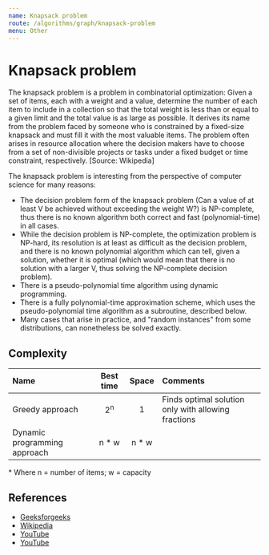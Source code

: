 ```yaml
---
name: Knapsack problem
route: /algorithms/graph/knapsack-problem
menu: Other
---
```


# Knapsack problem

The knapsack problem is a problem in combinatorial optimization: Given a set of items,
each with a weight and a value, determine the number of each item to include in a
collection so that the total weight is less than or equal to a given limit and the total
value is as large as possible. It derives its name from the problem faced by someone who
is constrained by a fixed-size knapsack and must fill it with the most valuable items. The
problem often arises in resource allocation where the decision makers have to choose from
a set of non-divisible projects or tasks under a fixed budget or time constraint,
respectively. [Source: Wikipedia]

The knapsack problem is interesting from the perspective of computer science for many
reasons:

- The decision problem form of the knapsack problem (Can a value of at least V be achieved
  without exceeding the weight W?) is NP-complete, thus there is no known algorithm both
  correct and fast (polynomial-time) in all cases.
- While the decision problem is NP-complete, the optimization problem is NP-hard, its
  resolution is at least as difficult as the decision problem, and there is no known
  polynomial algorithm which can tell, given a solution, whether it is optimal (which
  would mean that there is no solution with a larger V, thus solving the NP-complete
  decision problem).
- There is a pseudo-polynomial time algorithm using dynamic programming.
- There is a fully polynomial-time approximation scheme, which uses the pseudo-polynomial
  time algorithm as a subroutine, described below.
- Many cases that arise in practice, and "random instances" from some distributions, can
  nonetheless be solved exactly.

## Complexity

| Name                         |   Best time   | Space  | Comments                                            |
| :--------------------------- | :-----------: | :----: | :-------------------------------------------------- |
| Greedy approach              | 2<sup>n</sup> |   1    | Finds optimal solution only with allowing fractions |
| Dynamic programming approach |    n \* w     | n \* w |                                                     |

\* Where n = number of items; w = capacity

## References

- [Geeksforgeeks](https://www.geeksforgeeks.org/0-1-knapsack-problem-dp-10/)
- [Wikipedia](https://en.wikipedia.org/wiki/Knapsack_problem)
- [YouTube](https://www.youtube.com/watch?v=oTTzNMHM05I&ab_channel=AbdulBari)
- [YouTube](https://www.youtube.com/watch?v=nLmhmB6NzcM&ab_channel=AbdulBari)
